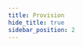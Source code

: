 ```yaml
---
title: Provision
hide_title: true
sidebar_position: 2
---
```



<ProvisionGuide
  targetId="imx8mp"
  provisionProfile="sd"
  inDevelopment={frontMatter.sidebar_custom_props?.inDevelopment}
/>

